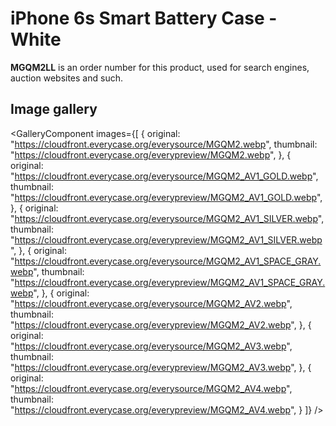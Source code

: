 
# iPhone 6s Smart Battery Case - White

<Callout type='info' emoji='👉🏻'>**MGQM2LL** is an order number for this product, used for search engines, auction websites and such.</Callout>

## Image gallery

<GalleryComponent
    images={[
      {
        original: "https://cloudfront.everycase.org/everysource/MGQM2.webp",
        thumbnail: "https://cloudfront.everycase.org/everypreview/MGQM2.webp",
      },
      {
        original: "https://cloudfront.everycase.org/everysource/MGQM2_AV1_GOLD.webp",
        thumbnail: "https://cloudfront.everycase.org/everypreview/MGQM2_AV1_GOLD.webp",
      },
      {
        original: "https://cloudfront.everycase.org/everysource/MGQM2_AV1_SILVER.webp",
        thumbnail: "https://cloudfront.everycase.org/everypreview/MGQM2_AV1_SILVER.webp",
      },
      {
        original: "https://cloudfront.everycase.org/everysource/MGQM2_AV1_SPACE_GRAY.webp",
        thumbnail: "https://cloudfront.everycase.org/everypreview/MGQM2_AV1_SPACE_GRAY.webp",
      },
      {
        original: "https://cloudfront.everycase.org/everysource/MGQM2_AV2.webp",
        thumbnail: "https://cloudfront.everycase.org/everypreview/MGQM2_AV2.webp",
      },
      {
        original: "https://cloudfront.everycase.org/everysource/MGQM2_AV3.webp",
        thumbnail: "https://cloudfront.everycase.org/everypreview/MGQM2_AV3.webp",
      },
      {
        original: "https://cloudfront.everycase.org/everysource/MGQM2_AV4.webp",
        thumbnail: "https://cloudfront.everycase.org/everypreview/MGQM2_AV4.webp",
      }
    ]}
  />
